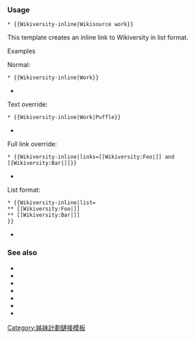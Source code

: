{{缺乏中文说明}}
{{Documentation subpage}}
<!-- PLEASE ADD CATEGORIES AND INTERWIKIS AT THE BOTTOM OF THIS PAGE -->

=== Usage ===
<pre>
* {{Wikiversity-inline|Wikisource work}}
</pre>
This template creates an inline link to Wikiversity in list format.

; Examples

Normal:
<pre>* {{Wikiversity-inline|Work}}</pre>
* {{Wikiversity-inline|Work}}

Text override:
<pre>* {{Wikiversity-inline|Work|Puffle}}</pre>
* {{Wikiversity-inline|Work|Puffle}}

Full link override:
<pre>* {{Wikiversity-inline|links=[[Wikiversity:Foo|]] and [[Wikiversity:Bar|]]}}</pre>
* {{Wikiversity-inline|links=[[Wikiversity:Foo|Foo]] and [[Wikiversity:Bar|Bar]]}}

List format:
<pre>* {{Wikiversity-inline|list=
** [[Wikiversity:Foo|]]
** [[Wikiversity:Bar|]]
}}</pre>
* {{Wikiversity-inline|list=
** [[Wikiversity:Foo|Foo]]
** [[Wikiversity:Bar|Bar]]
}}

=== See also ===
* {{tl|Commons-inline}}
* {{tl|Commons category-inline}}
* {{tl|Wikinews-inline}}
* {{tl|Wikiquote-inline}}
* {{tl|Wikisource-inline}}
* {{tl|Wikispecies-inline}}
* {{tl|Wiktionary-inline}}

<includeonly>
<!-- CATEGORIES AND INTERWIKIS HERE, THANKS -->
[[Category:姊妹計劃鏈接模板]]
</includeonly>